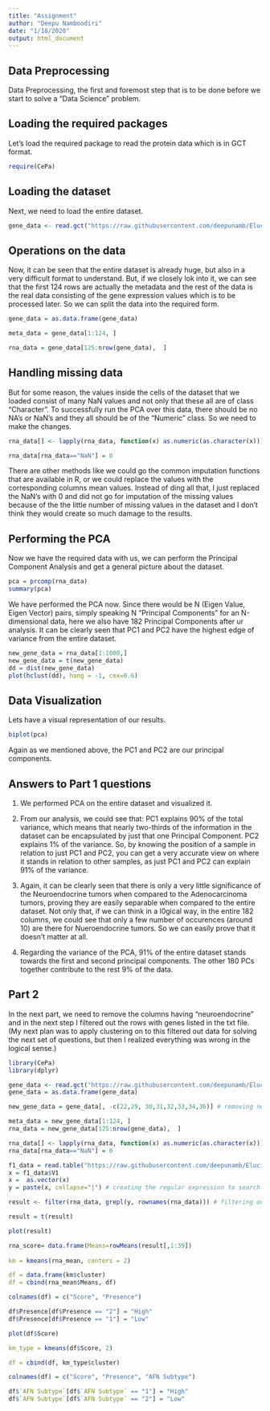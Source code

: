 ---
title: "Assignment"
author: "Deepu Namboodiri"
date: "1/18/2020"
output: html_document
---

## Data Preprocessing

Data Preprocessing, the first and foremost step that is to be done before we start to solve a "Data Science" problem.

## Loading the required packages

Let's load the required package to read the protein data which is in GCT format.
```{r load-pkg}
require(CePa)
```

## Loading the dataset
Next, we need to load the entire dataset.
```{r load-data}
gene_data <- read.gct("https://raw.githubusercontent.com/deepunamb/Elucidata/master/PAAD.gct")
```

## Operations on the data
Now, it can be seen that the entire dataset is already huge, but also in a very difficult format to understand. But, if we closely lok into it, we can see that the first 124 rows are actually the metadata and the rest of the data is the real data consisting of the gene expression values which is to be processed later. So we can split the data into the required form.

```{r data-split}
gene_data = as.data.frame(gene_data)

meta_data = gene_data[1:124, ]

rna_data = gene_data[125:nrow(gene_data),  ]
```

## Handling missing data
But for some reason, the values inside the cells of the dataset that we loaded consist of many NaN values and not only that these all are of class "Character". To successfully run the PCA over this data, there should be no NA's or NaN's and they all should be of the "Numeric" class. So we need to make the changes.

```{r data-split}
rna_data[] <- lapply(rna_data, function(x) as.numeric(as.character(x)))

rna_data[rna_data=="NaN"] = 0
```

There are other methods like we could go the common imputation functions that are available in R, or we could replace the values with the corresponding columns mean values. Instead of ding all that, I just replaced the NaN's with 0 and did not go for imputation of the missing values because of the the little number of missing values in the dataset and I don't think they would create so much damage to the results.

## Performing the PCA

Now we have the required data with us, we can perform the Principal Component Analysis and get a general picture about the dataset.

```{r pca}

pca = prcomp(rna_data)
summary(pca)

```

We have performed the PCA now. Since there would be N (Eigen Value, Eigen Vector) pairs, simply speaking N "Principal Components" for an N-dimensional data, here we also have 182 Principal Components after ur analysis. It can be clearly seen that PC1 and PC2 have the highest edge of variance from the entire dataset. 

```{r hclust}
new_gene_data = rna_data[1:1000,]
new_gene_data = t(new_gene_data)
dd = dist(new_gene_data)
plot(hclust(dd), hang = -1, cex=0.6)
```
## Data Visualization

Lets have a visual representation of our results.

```{r biplot, echo=TRUE}
biplot(pca)
```

Again as we mentioned above, the PC1 and PC2 are our principal components.

## Answers to Part 1 questions

1. We performed PCA on the entire dataset and visualized it.

2. From our analysis, we could see that: PC1 explains 90% of the total variance, which means that nearly two-thirds of the information in the dataset can be encapsulated by just that one Principal Component. PC2 explains 1% of the variance. So, by knowing the position of a sample in relation to just PC1 and PC2, you can get a very accurate view on where it stands in relation to other samples, as just PC1 and PC2 can explain 91% of the variance.

3. Again, it can be clearly seen that there is only a very little significance of the Neuroendocrine tumors when compared to the Adenocarcinoma tumors, proving they are easily separable when compared to the entire dataset. Not only that, if we can think in a l0gical way, in the entire 182 columns, we could see that only a few number of occurences (around 10) are there for Nueroendocrine tumors. So we can easily prove that it doesn't matter at all.

4. Regarding the variance of the PCA, 91% of the entire dataset stands towards the first and second principal components. The other 180 PCs together contribute to the rest 9% of the data.

## Part 2

In the next part, we need to remove the columns having "neuroendocrine" and in the next step I filtered out the rows with genes listed
in the txt file. (My next plan was to apply clustering on to this filtered out data for solving the next set of questions, but then I realized everything was wrong in the logical sense.)
```{r biplot, echo=TRUE}

library(CePa)
library(dplyr)

gene_data <- read.gct("https://raw.githubusercontent.com/deepunamb/Elucidata/master/PAAD.gct")
gene_data = as.data.frame(gene_data)

new_gene_data = gene_data[, -c(22,29, 30,31,32,33,34,36)] # removing neuroendocrine columns

meta_data = new_gene_data[1:124, ]
rna_data = new_gene_data[125:nrow(gene_data),  ]

rna_data[] <- lapply(rna_data, function(x) as.numeric(as.character(x)))
rna_data[rna_data=="NaN"] = 0

f1_data = read.table("https://raw.githubusercontent.com/deepunamb/Elucidata/master/type1_IFN.txt", sep = "\n")
x = f1_data$V1
x =  as.vector(x)
y = paste(x, collapse="|") # creating the regular expression to search for the Type 1 gene row.

result <- filter(rna_data, grepl(y, rownames(rna_data))) # filtering out the Type 1 gene rows

result = t(result)

plot(result) 

rna_score= data.frame(Means=rowMeans(result[,1:39])
                      
km = kmeans(rna_mean, centers = 2)              

df = data.frame(km$cluster)
df = cbind(rna_mean$Means, df)

colnames(df) = c("Score", "Presence")

df$Presence[df$Presence == "2"] = "High"
df$Presence[df$Presence == "1"] = "Low"

plot(df$Score)

km_type = kmeans(df$Score, 2)

df = cbind(df, km_type$cluster)

colnames(df) = c("Score", "Presence", "AFN Subtype")

df$`AFN Subtype`[df$`AFN Subtype` == "1"] = "High"
df$`AFN Subtype`[df$`AFN Subtype` == "2"] = "Low"


```
